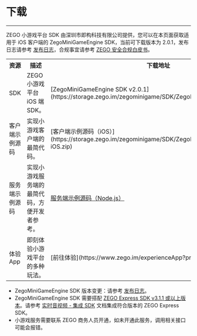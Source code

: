 # 下载

- - -

ZEGO 小游戏平台 SDK 由深圳市即构科技有限公司提供，您可以在本页面获取适用于 iOS 客户端的 ZegoMiniGameEngine SDK，当前可下载版本为 2.0.1，发布日志请参考 [发布日志](./Overview/release%20notes.mdx)，合规事宜请参考 [ZEGO 安全合规白皮书](/policies-and-agreements/zego-security-and-compliance-white-paper)。

<table>
  
<tbody><tr>
<th>资源</th>
<th>描述</th>
<th>下载地址</th>
<th>相关文档</th>
</tr>
<tr>
<td>SDK</td>
<td>ZEGO 小游戏平台 iOS 端 SDK。</td>
<td>[ZegoMiniGameEngine SDK v2.0.1](https://storage.zego.im/zegominigame/SDK/ZegoMiniGameEngine-iOS.zip)</td>
<td>[集成 SDK](./quick%20start/Integrate%20SDK.mdx)</td>
</tr>
<tr>
<td>客户端示例源码</td>
<td>实现小游戏客户端的最简代码。</td>
<td>[客户端示例源码（iOS）](https://storage.zego.im/zegominigame/SDK/ZegoMiniGameEngineDemoSrc-iOS.zip)</td>
<td>[跑通示例源码 - 跑通客户端示例源码（iOS）](./quick%20start/run%20sample%20codes.mdx#跑通客户端示例源码ios)</td>
</tr>
<tr>
<td>服务端示例源码</td>
<td>实现小游戏服务端的最简代码，方便开发者参考。</td>
<td><a href="https://storage.zego.im/ZegoMiniGameSDK/server/ZegoMiniGameServerDemo.zip" target= "_blank">服务端示例源码（Node.js）</a></td>
<td>[跑通示例源码 - 跑通服务端示例源码（Node.js）](./quick%20start/run%20sample%20codes.mdx#跑通服务端示例源码nodejs)</td>
</tr>
<tr>
<td>体验 App</td>
<td>即刻体验小游戏平台的多种玩法。</td>
<td>[前往体验](https://www.zego.im/experienceApp?priceID=1#mini_new_games)</td>
<td>[体验 App](./Download%20Demo.mdx)</td>
</tr>
</tbody></table>

<Note title="说明">

- ZegoMiniGameEngine SDK 版本变更：请参考 [发布日志](./Overview/release%20notes.mdx)。
- ZegoMiniGameEngine SDK 需要搭配 [ZEGO Express SDK v3.1.1 或以上版本](https://doc-zh.zego.im/article/2968)。请参考 [实时音视频 - 集成 SDK](https://doc-zh.zego.im/article/196) 文档集成符合版本的 ZEGO Express SDK。
- 小游戏服务需要联系 ZEGO 商务人员开通，如未开通此服务，调用相关接口可能会报错。
</Note>

